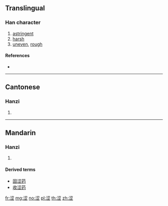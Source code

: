 {{also|澀}}
==Translingual==
{{Han simplified forms|澀|渋|涩}}

===Han character===
{{Han char|rn=85|rad=水|as=07|sn=10|four=3711|canj=ESIM,XESIM|ids=⿰氵⿱刃止}}

# [[astringent]]
# [[harsh]]
# [[uneven]], [[rough]]

====References====
* {{Han ref|kx=0627.311|hdz=31636.060|uh=6DA9|ud=28073}}

----

==Cantonese==

===Hanzi===
{{yue-hanzi|jyut=|y=sap1, sap3|tra=澀 or 澁 or 濇}}

# {{defn|lang=yue|sort=水07}}

----

==Mandarin==
{{zh-hanzi-box|[[涩]]|[[澀]] or [[澁]] or [[濇]]}}

===Hanzi===
{{cmn-hanzi|tra=澀 or 澁 or 濇|pin=[[póu]] ([[pou2]]), [[sè]] ([[se4]])|wg=p'ou<sup>2</sup>, se<sup>4</sup>}}

# {{defn|lang=cmn|sort=水07}}

====Derived terms====
* [[固涩药]]
* [[收涩药]]

[[fr:涩]]
[[mg:涩]]
[[no:涩]]
[[pl:涩]]
[[th:涩]]
[[zh:涩]]